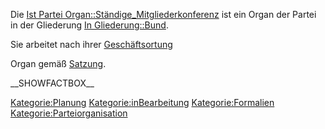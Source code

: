 Die [[Ist Partei Organ::Ständige_Mitgliederkonferenz]] ist ein Organ der Partei in der Gliederung [[In Gliederung::Bund]]. 

Sie arbeitet nach ihrer [[Hat Geschäftsordnung::Go_smv|Geschäftsortung]]


Organ gemäß [[Ist definiert in Satzung::Satzung#.C2.A7_20_ST.C3.84NDIGE_MITGLIEDERVERSAMMLUNG|Satzung]].

__SHOWFACTBOX__




[[Kategorie:Planung]]
[[Kategorie:inBearbeitung]]
[[Kategorie:Formalien]]
[[Kategorie:Parteiorganisation]]